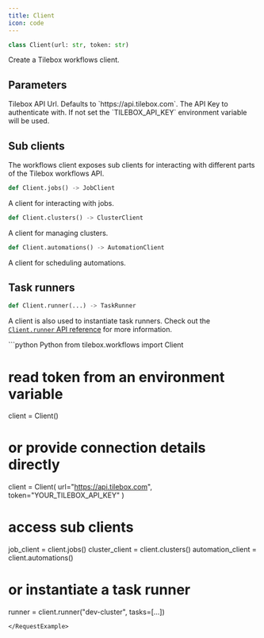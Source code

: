 ```yaml
---
title: Client
icon: code
---
```


```python
class Client(url: str, token: str)
```

Create a Tilebox workflows client.

## Parameters

<ParamField path="url" type="string">
  Tilebox API Url. Defaults to `https://api.tilebox.com`.
</ParamField>

<ParamField path="token" type="string">
  The API Key to authenticate with. If not set the `TILEBOX_API_KEY` environment variable will be used.
</ParamField>

## Sub clients

The workflows client exposes sub clients for interacting with different parts of the Tilebox workflows API.

```python
def Client.jobs() -> JobClient
```

A client for interacting with jobs.

```python
def Client.clusters() -> ClusterClient
```

A client for managing clusters.

```python
def Client.automations() -> AutomationClient
```

A client for scheduling automations.

## Task runners

```python
def Client.runner(...) -> TaskRunner
```

A client is also used to instantiate task runners. Check out the [`Client.runner` API reference](/api-reference/python/tilebox.workflows/Client.runner) for more information.

<RequestExample>
```python Python
from tilebox.workflows import Client

# read token from an environment variable
client = Client()

# or provide connection details directly
client = Client(
    url="https://api.tilebox.com",
    token="YOUR_TILEBOX_API_KEY"
)

# access sub clients
job_client = client.jobs()
cluster_client = client.clusters()
automation_client = client.automations()

# or instantiate a task runner
runner = client.runner("dev-cluster", tasks=[...])
```
</RequestExample>
